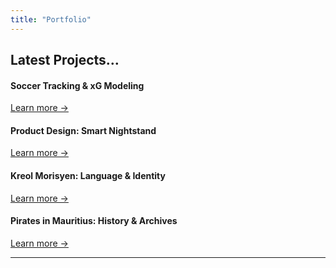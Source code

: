 ```yaml
---
title: "Portfolio"
---
```


## Latest Projects...

::: grid
::: g-col-3
#### Soccer Tracking & xG Modeling

::: {#soccer-tracking}
:::

[Learn more →](/proj1){.about-links .subtitle}
:::

::: g-col-3
#### Product Design: Smart Nightstand

::: {#sports-design}
:::

[Learn more →](/proj2){.about-links .subtitle}
:::

::: g-col-3
#### Kreol Morisyen: Language & Identity

::: {#kreol-research}
:::

[Learn more →](/proj3){.about-links .subtitle}
:::

::: g-col-3
#### Pirates in Mauritius: History & Archives

::: {#pirates}
:::

[Learn more →](/proj4){.about-links .subtitle}
:::
:::
---
